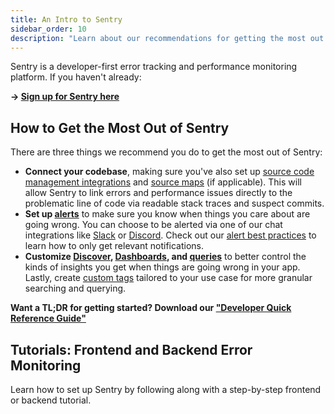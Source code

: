 ```yaml
---
title: An Intro to Sentry
sidebar_order: 10
description: "Learn about our recommendations for getting the most out of Sentry."
---
```


Sentry is a developer-first error tracking and performance monitoring platform. If you haven't already:

**→ [Sign up for Sentry here](https://sentry.io/signup/)**

## How to Get the Most Out of Sentry

There are three things we recommend you do to get the most out of Sentry:

- **Connect your codebase**, making sure you've also set up [source code management integrations](/organization/integrations/source-code-mgmt/) and [source maps](/product/sentry-basics/integrate-frontend/upload-source-maps/) (if applicable). This will allow Sentry to link errors and performance issues directly to the problematic line of code via readable stack traces and suspect commits.
- **Set up [alerts](/product/alerts/)** to make sure you know when things you care about are going wrong. You can choose to be alerted via one of our chat integrations like [Slack](/organization/integrations/notification-incidents/slack/) or [Discord](/organization/integrations/notification-incidents/discord/). Check out our [alert best practices](/product/alerts/best-practices/) to learn how to only get relevant notifications.
- **Customize [Discover](/product/explore/discover-queries/), [Dashboards](/product/dashboards/), and [queries](/product/explore/discover-queries/query-builder/)** to better control the kinds of insights you get when things are going wrong in your app. Lastly, create [custom tags](/concepts/search/searchable-properties/#custom-tags) tailored to your use case for more granular searching and querying.

**Want a TL;DR for getting started? Download our ["Developer Quick Reference Guide"](/pdfs/developer-quick-reference-guide.pdf)**

## Tutorials: Frontend and Backend Error Monitoring

Learn how to set up Sentry by following along with a step-by-step frontend or backend tutorial.

<PageGrid />
